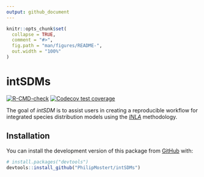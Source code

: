 ```yaml
---
output: github_document
---
```


<!-- README.md is generated from README.Rmd. Please edit that file -->

```r
knitr::opts_chunk$set(
  collapse = TRUE,
  comment = "#>",
  fig.path = "man/figures/README-",
  out.width = "100%"
)
```

# intSDMs

<!-- badges: start -->

[![R-CMD-check](https://github.com/PhilipMostert/intSDM/actions/workflows/R-CMD-check.yaml/badge.svg)](https://github.com/PhilipMostert/intSDM/actions/workflows/R-CMD-check.yaml) [![Codecov test coverage](https://codecov.io/gh/PhilipMostert/intSDM/branch/main/graph/badge.svg)](https://app.codecov.io/gh/PhilipMostert/intSDM?branch=main)

<!-- badges: end -->

The goal of *intSDM* is to assist users in creating a reproducible workflow for integrated species distribution models using the [*INLA*](https://rss.onlinelibrary.wiley.com/doi/full/10.1111/j.1467-9868.2008.00700.x) methodology.

## Installation

You can install the development version of this package from [GitHub](https://github.com/) with:

``` r
# install.packages("devtools")
devtools::install_github("PhilipMostert/intSDMs")
```
